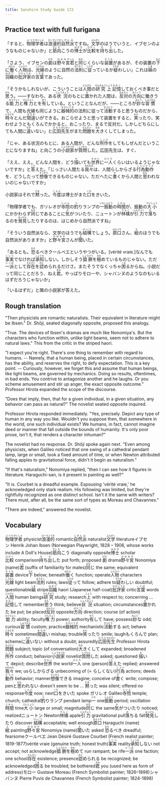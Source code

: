 ```yaml
---
title: Sanshiro Study Guide 172
---
```


## Practice text with full furigana

<p>
「すると、<ruby><rb>物理</rb><rt>ぶつり</rt></ruby><ruby><rb>学者</rb><rt>がくしゃ</rt></ruby>は<ruby><rb>浪漫</rb><rt>ローマン</rt></ruby><ruby><rb>的</rb><rt>てき</rt></ruby><ruby><rb>自然</rb><rt>しぜん</rt></ruby><ruby><rb>派</rb><rt>は</rt></ruby>ですね。<ruby><rb>文学</rb><rt>ぶんがく</rt></ruby>のほうでいうと、イブセンのようなものじゃないか」と<ruby><rb>筋</rb><rt>すじ</rt></ruby><ruby><rb>向</rb><rt>む</rt></ruby>こうの<ruby><rb>博士</rb><rt>はかせ</rt></ruby>が<ruby><rb>比較</rb><rt>ひかく</rt></ruby>を<ruby><rb>持</rb><rt>も</rt></ruby>ち<ruby><rb>出</rb><rt>だ</rt></ruby>した。
</p>

<p>
「さよう、イブセンの<ruby><rb>劇</rb><rt>げき</rt></ruby>は<ruby><rb>野々宮</rb><rt>ののみや</rt></ruby><ruby><rb>君</rb><rt>くん</rt></ruby>と<ruby><rb>同</rb><rt>おな</rt></ruby>じくらいな<ruby><rb>装置</rb><rt>そうち</rt></ruby>があるが、その装置の<ruby><rb>下</rb><rt>もと</rt></ruby>に<ruby><rb>働</rb><rt>はたら</rt></ruby>く<ruby><rb>人物</rb><rt>じんぶつ</rt></ruby>は、<ruby><rb>光線</rb><rt>こうせん</rt></ruby>のように自然の<ruby><rb>法則</rb><rt>ほうそく</rt></ruby>に<ruby><rb>従</rb><rt>したが</rt></ruby>っているか<ruby><rb>疑</rb><rt>うたが</rt></ruby>わしい」これは<ruby><rb>縞</rb><rt>しま</rt></ruby>の<ruby><rb>羽織</rb><rt>はおり</rt></ruby>の<ruby><rb>批評家</rb><rt>ひひょうか</rt></ruby>の<ruby><rb>言葉</rb><rt>ことば</rt></ruby>であった。
</p>

<p>
「そうかもしれないが、こういうことは<ruby><rb>人間</rb><rt>にんげん</rt></ruby>の<ruby><rb>研究</rb><rt>けんきゅう</rt></ruby><ruby><rb>上</rb><rt>じょう</rt></ruby><ruby><rb>記憶</rb><rt>きおく</rt></ruby>しておくべき事だと<ruby><rb>思</rb><rt>おも</rt></ruby>う。――すなわち、ある<ruby><rb>状況</rb><rt>じょうきょう</rt></ruby>のもとに<ruby><rb>置</rb><rt>お</rt></ruby>かれた人間は、<ruby><rb>反対</rb><rt>はんたい</rt></ruby>の<ruby><rb>方向</rb><rt>ほうこう</rt></ruby>に働きうる<ruby><rb>能力</rb><rt>のうりょく</rt></ruby>と<ruby><rb>権力</rb><rt>けんりょく</rt></ruby>とを<ruby><rb>有</rb><rt>ゆう</rt></ruby>している。ということなんだが、――ところが<ruby><rb>妙</rb><rt>みょう</rt></ruby>な<ruby><rb>習慣</rb><rt>しゅうかん</rt></ruby>で、人間も光線も同じように<ruby><rb>器械的</rb><rt>きかいてき</rt></ruby>の法則に従って<ruby><rb>活動</rb><rt>かつどう</rt></ruby>すると思うものだから、<ruby><rb>時々</rb><rt>ときどき</rt></ruby>とんだ<ruby><rb>間違</rb><rt>まちが</rt></ruby>いができる。おこらせようと思って装置をすると、<ruby><rb>笑</rb><rt>わら</rt></ruby>ったり、笑わせようともくろんでかかると、おこったり、まるで反対だ。しかしどちらにしても人間に<ruby><rb>違</rb><rt>ちが</rt></ruby>いない」と<ruby><rb>広田</rb><rt>ひろた</rt></ruby><ruby><rb>先生</rb><rt>せんせい</rt></ruby>がまた<ruby><rb>問題</rb><rt>もんだい</rt></ruby>を<ruby><rb>大</rb><rt>おお</rt></ruby>きくしてしまった。
</p>

<p>
「じゃ、ある状況のもとに、ある人間が、どんな<ruby><rb>所作</rb><rt>しょさ</rt></ruby>をしてもしぜんだということになりますね」と向こうの<ruby><rb>小説家</rb><rt>しょうせつか</rt></ruby>が<ruby><rb>質問</rb><rt>しつもん</rt></ruby>した。広田先生は、すぐ、
</p>

<p>
「ええ、ええ。どんな人間を、どう<ruby><rb>描</rb><rt>か</rt></ruby>いても<ruby><rb>世界</rb><rt>せかい</rt></ruby>に<ruby><rb>一人</rb><rt>ひとり</rt></ruby>くらいはいるようじゃないですか」と<ruby><rb>答</rb><rt>こた</rt></ruby>えた。「じっさい人間たる<ruby><rb>我々</rb><rt>われわれ</rt></ruby>は、人間らしからざる<ruby><rb>行為</rb><rt>こうい</rt></ruby><ruby><rb>動作</rb><rt>どうさ</rt></ruby>を、どうしたって<ruby><rb>想像</rb><rt>そうぞう</rt></ruby>できるものじゃない。ただへたに<ruby><rb>書</rb><rt>か</rt></ruby>くから人間と<ruby><rb>思</rb><rt>おも</rt></ruby>われないのじゃないですか」
</p>

<p>
小説家はそれで<ruby><rb>黙</rb><rt>だま</rt></ruby>った。<ruby><rb>今度</rb><rt>こんど</rt></ruby>は博士がまた<ruby><rb>口</rb><rt>くち</rt></ruby>をきいた。
</p>

<p>
「物理学者でも、ガリレオが<ruby><rb>寺院</rb><rt>じいん</rt></ruby>の<ruby><rb>釣</rb><rt>つ</rt></ruby>りランプの<ruby><rb>一</rb><rt>いち</rt></ruby><ruby><rb>振動</rb><rt>しんどう</rt></ruby>の<ruby><rb>時間</rb><rt>じかん</rt></ruby>が、振動の<ruby><rb>大小</rb><rt>だいしょう</rt></ruby>にかかわらず<ruby><rb>同</rb><rt>おな</rt></ruby>じであることに<ruby><rb>気</rb><rt>き</rt></ruby>がついたり、ニュートンが<ruby><rb>林檎</rb><rt>りんご</rt></ruby>が<ruby><rb>引力</rb><rt>いんりょく</rt></ruby>で<ruby><rb>落</rb><rt>お</rt></ruby>ちるのを<ruby><rb>発見</rb><rt>はっけん</rt></ruby>したりするのは、はじめから自然派ですね」
</p>

<p>
「そういう自然派なら、文学のほうでも<ruby><rb>結構</rb><rt>けっこう</rt></ruby>でしょう。<ruby><rb>原口</rb><rt>はらぐち</rt></ruby>さん、<ruby><rb>絵</rb><rt>え</rt></ruby>のほうでも自然派がありますか」と<ruby><rb>野々宮</rb><rt>ののみや</rt></ruby>さんが<ruby><rb>聞</rb><rt>き</rt></ruby>いた。
</p>

<p>
「あるとも。<ruby><rb>恐</rb><rt>おそ</rt></ruby>るべきクールベエというやつがいる。[vérité vraie.]なんでも<ruby><rb>事実</rb><rt>じじつ</rt></ruby>でなければ<ruby><rb>承知</rb><rt>しょうち</rt></ruby>しない。しかしそう<ruby><rb>猖獗</rb><rt>しょうけつ</rt></ruby>を<ruby><rb>極</rb><rt>きわ</rt></ruby>めているものじゃない。ただ<ruby><rb>一派</rb><rt>いっぱ</rt></ruby>として<ruby><rb>存在</rb><rt>そんざい</rt></ruby>を<ruby><rb>認</rb><rt>みと</rt></ruby>められるだけさ。またそうでなくっちゃ<ruby><rb>困</rb><rt>こま</rt></ruby>るからね。小説だって同じことだろう、ねえ<ruby><rb>君</rb><rt>きみ</rt></ruby>。やっぱりモローや、シャバンヌのようなのもいるはずだろうじゃないか」
</p>

「いるはずだ」と隣の小説家が答えた。


## Rough translation

"Then physicists are romantic naturalists. Their equivalent in literature might be Ibsen." Dr. Shōji, seated diagonally opposite, proposed this analogy.

"True. The devices of Ibsen's dramas are much like Nonomiya's. But the characters who function within, unlike light beams, seem not to adhere to natural laws." This from the critic in the striped haori.

"I expect you're right. There's one thing to remember with regard to humans. -- Namely, that a human being, placed in certain circumstances, has the ability, and reserves the right, to defy expectation. This is a key point. -- Curiously, however, we forget this and assume that human beings, like light beams, are governed by mechanics. Doing so results, oftentimes, in bad ends. You contrive to antagonize another and he laughs. Or you scheme amusement and stir up anger, the exact opposite outcome." Professor Hirota expanded the scope of the discourse.

"Does that imply, then, that for a given individual, in a given situation, any behavior can pass as natural?" The novelist seated opposite inquired.

Professor Hirota responded immediately. "Yes, precisely. Depict any type of human in any way you like. Wouldn't you suppose then, that somewhere in the world, one such individual exists? We humans, in fact, cannot imagine deed or manner that fall outside the bounds of humanity. It's only poor prose, isn't it, that renders a character inhuman?"

The novelist had no response. Dr. Shōji spoke again next. "Even among physicists, when Galileo noticed that one swing of a cathedral pendant lamp, large or small, took a fixed amount of time, or when Newton attributed falling apples to gravitational force, didn't it begin as naturalism."

"If that's naturalism," Nonomiya replied, "then I can see how it figures in literature. Haraguchi-san, is it present in painting as well?"

"It is. Courbet is a dreadful example. Espousing 'vérité vraie,' he acknowledged only stark realism. His following was limited, but they're rightfully recognized as one distinct school. Isn't it the same with writers? There must, after all, be the same sort of types as Moreau and Chavannes."

"There are indeed," answered the novelist. 


## Vocabulary

<p>
<span class="vocabstudy"><ruby><rb>物理</rb><rt>ぶつり</rt></ruby><ruby><rb>学者</rb><rt>がくしゃ</rt></ruby>&nbsp;physicist</span><span class="vocabstudy"><ruby><rb>浪漫</rb><rt>ローマン</rt></ruby><ruby><rb>的</rb><rt>てき</rt></ruby>&nbsp;romantic</span><span class="vocabstudy"><ruby><rb>自然</rb><rt>しぜん</rt></ruby><ruby><rb>派</rb><rt>は</rt></ruby>&nbsp;naturalist</span><span class="vocabstudy"><ruby><rb>文学</rb><rt>ぶんがく</rt></ruby>&nbsp;literature</span><span class="vocabstudy">イブセン&nbsp;Henrik Johan Ibsen (Norwegian Playwright, 1828 – 1906, whose works include A Doll's House)</span><span class="vocabstudy"><ruby><rb>筋</rb><rt>すじ</rt></ruby><ruby><rb>向</rb><rt>む</rt></ruby>こう&nbsp;diagonally opposite</span><span class="vocabstudy"><ruby><rb>博士</rb><rt>はかせ</rt></ruby>&nbsp;scholar</span><span class="vocabstudy"><ruby><rb>比較</rb><rt>ひかく</rt></ruby>&nbsp;comparison</span><span class="vocabstudy"><ruby><rb>持</rb><rt>も</rt></ruby>ち<ruby><rb>出</rb><rt>だ</rt></ruby>した&nbsp;put forth; proposed</span>
<span class="vocabstudy"><ruby><rb>劇</rb><rt>げき</rt></ruby>&nbsp;drama</span><span class="vocabstudy"><ruby><rb>野々宮</rb><rt>ののみや</rt></ruby>&nbsp;Nonomiya (name)</span><span class="vocabstudy"><ruby><rb>君</rb><rt>くん</rt></ruby>&nbsp;(suffix of familiarity for males)</span><span class="vocabstudy"><ruby><rb>同</rb><rt>おな</rt></ruby>じ&nbsp;the same; equivalent</span><span class="vocabstudy"><ruby><rb>装置</rb><rt>そうち</rt></ruby>&nbsp;device</span><span class="vocabstudy"><ruby><rb>下</rb><rt>もと</rt></ruby>&nbsp;below; beneath</span><span class="vocabstudy"><ruby><rb>働</rb><rt>はたら</rt></ruby>く&nbsp;function; operate</span><span class="vocabstudy"><ruby><rb>人物</rb><rt>じんぶつ</rt></ruby>&nbsp;characters</span><span class="vocabstudy"><ruby><rb>光線</rb><rt>こうせん</rt></ruby>&nbsp;light beam</span><span class="vocabstudy"><ruby><rb>法則</rb><rt>ほうそく</rt></ruby>&nbsp;rules; laws</span><span class="vocabstudy"><ruby><rb>従</rb><rt>したが</rt></ruby>って&nbsp;follow; adhere to</span><span class="vocabstudy"><ruby><rb>疑</rb><rt>うたが</rt></ruby>わしい&nbsp;doubtful; questionable</span><span class="vocabstudy"><ruby><rb>縞</rb><rt>しま</rt></ruby>&nbsp;stripe</span><span class="vocabstudy"><ruby><rb>羽織</rb><rt>はおり</rt></ruby>&nbsp;haori (Japanese half-coat)</span><span class="vocabstudy"><ruby><rb>批評家</rb><rt>ひひょうか</rt></ruby>&nbsp;critic</span><span class="vocabstudy"><ruby><rb>言葉</rb><rt>ことば</rt></ruby>&nbsp;words</span>
<span class="vocabstudy"><ruby><rb>人間</rb><rt>にんげん</rt></ruby>&nbsp;human beings</span><span class="vocabstudy"><ruby><rb>研究</rb><rt>けんきゅう</rt></ruby>&nbsp;study; research</span><span class="vocabstudy"><ruby><rb>上</rb><rt>じょう</rt></ruby>&nbsp;with respect to; concerning ...</span><span class="vocabstudy"><ruby><rb>記憶</rb><rt>きおく</rt></ruby>して&nbsp;remember</span><span class="vocabstudy"><ruby><rb>思</rb><rt>おも</rt></ruby>う&nbsp;think; believe</span><span class="vocabstudy"><ruby><rb>状況</rb><rt>じょうきょう</rt></ruby>&nbsp;situation; circumstances</span><span class="vocabstudy"><ruby><rb>置</rb><rt>お</rt></ruby>かれた&nbsp;be put; be placed</span><span class="vocabstudy"><ruby><rb>反対</rb><rt>はんたい</rt></ruby>&nbsp;opposite</span><span class="vocabstudy"><ruby><rb>方向</rb><rt>ほうこう</rt></ruby>&nbsp;direction; course (of action)</span><span class="vocabstudy"><ruby><rb>能力</rb><rt>のうりょく</rt></ruby>&nbsp;ability; faculty</span><span class="vocabstudy"><ruby><rb>権力</rb><rt>けんりょく</rt></ruby>&nbsp;power; authority</span><span class="vocabstudy"><ruby><rb>有</rb><rt>ゆう</rt></ruby>して&nbsp;have; possess</span><span class="vocabstudy"><ruby><rb>妙</rb><rt>みょう</rt></ruby>な&nbsp;odd; curious</span><span class="vocabstudy"><ruby><rb>習慣</rb><rt>しゅうかん</rt></ruby>&nbsp;custom; practice</span><span class="vocabstudy"><ruby><rb>器械的</rb><rt>きかいてき</rt></ruby>&nbsp;mechanistic</span><span class="vocabstudy"><ruby><rb>活動</rb><rt>かつどう</rt></ruby>する&nbsp;act; behave</span><span class="vocabstudy"><ruby><rb>時々</rb><rt>ときどき</rt></ruby>&nbsp;sometimes</span><span class="vocabstudy"><ruby><rb>間違</rb><rt>まちが</rt></ruby>い&nbsp;mishap; trouble</span><span class="vocabstudy"><ruby><rb>笑</rb><rt>わら</rt></ruby>ったり&nbsp;smile; laugh</span><span class="vocabstudy">もくろんで&nbsp;plan; scheme</span><span class="vocabstudy">に<ruby><rb>違</rb><rt>ちが</rt></ruby>いない&nbsp;without a doubt; assuredly</span><span class="vocabstudy"><ruby><rb>広田</rb><rt>ひろた</rt></ruby><ruby><rb>先生</rb><rt>せんせい</rt></ruby>&nbsp;Professor Hirota</span><span class="vocabstudy"><ruby><rb>問題</rb><rt>もんだい</rt></ruby>&nbsp;subject; topic (of conversation)</span><span class="vocabstudy"><ruby><rb>大</rb><rt>おお</rt></ruby>きくして&nbsp;expanded; broadened</span>
<span class="vocabstudy"><ruby><rb>所作</rb><rt>しょさ</rt></ruby>&nbsp;conduct; behavior</span><span class="vocabstudy"><ruby><rb>小説家</rb><rt>しょうせつか</rt></ruby>&nbsp;novelist</span><span class="vocabstudy"><ruby><rb>質問</rb><rt>しつもん</rt></ruby>した&nbsp;asked; questioned</span>
<span class="vocabstudy"><ruby><rb>描</rb><rt>か</rt></ruby>いて&nbsp;depict; describe</span><span class="vocabstudy"><ruby><rb>世界</rb><rt>せかい</rt></ruby>&nbsp;the world</span><span class="vocabstudy"><ruby><rb>一人</rb><rt>ひとり</rt></ruby>&nbsp;one (person)</span><span class="vocabstudy"><ruby><rb>答</rb><rt>こた</rt></ruby>えた&nbsp;replied; answered</span><span class="vocabstudy"><ruby><rb>我々</rb><rt>われわれ</rt></ruby>&nbsp;we; us</span><span class="vocabstudy">らしからざる&nbsp;unbecoming of (= らしくない)</span><span class="vocabstudy"><ruby><rb>行為</rb><rt>こうい</rt></ruby>&nbsp;actions; deeds</span><span class="vocabstudy"><ruby><rb>動作</rb><rt>どうさ</rt></ruby>&nbsp;behavior; manner</span><span class="vocabstudy"><ruby><rb>想像</rb><rt>そうぞう</rt></ruby>できる&nbsp;imagine; conceive of</span><span class="vocabstudy"><ruby><rb>書</rb><rt>か</rt></ruby>く&nbsp;write; compose; pen</span><span class="vocabstudy">と<ruby><rb>思</rb><rt>おも</rt></ruby>われない&nbsp;doesn't seem to be ...</span>
<span class="vocabstudy"><ruby><rb>黙</rb><rt>だま</rt></ruby>った&nbsp;was silent; offered no response</span><span class="vocabstudy"><ruby><rb>今度</rb><rt>こんど</rt></ruby>&nbsp;now; next</span><span class="vocabstudy"><ruby><rb>口</rb><rt>くち</rt></ruby>をきいた&nbsp;spoke</span>
<span class="vocabstudy">ガリレオ&nbsp;Galileo</span><span class="vocabstudy"><ruby><rb>寺院</rb><rt>じいん</rt></ruby>&nbsp;temple; church; cathedral</span><span class="vocabstudy"><ruby><rb>釣</rb><rt>つ</rt></ruby>りランプ&nbsp;pendant lamp</span><span class="vocabstudy"><ruby><rb>一</rb><rt>いち</rt></ruby>&nbsp;one</span><span class="vocabstudy"><ruby><rb>振動</rb><rt>しんどう</rt></ruby>&nbsp;period; oscillation</span><span class="vocabstudy"><ruby><rb>時間</rb><rt>じかん</rt></ruby>&nbsp;time</span><span class="vocabstudy"><ruby><rb>大小</rb><rt>だいしょう</rt></ruby>&nbsp;large or small; magnitude</span><span class="vocabstudy"><ruby><rb>同</rb><rt>おな</rt></ruby>じ&nbsp;the same</span><span class="vocabstudy"><ruby><rb>気</rb><rt>き</rt></ruby>がついたり&nbsp;noticed; realized</span><span class="vocabstudy">ニュートン&nbsp;Newton</span><span class="vocabstudy"><ruby><rb>林檎</rb><rt>りんご</rt></ruby>&nbsp;apple</span><span class="vocabstudy"><ruby><rb>引力</rb><rt>いんりょく</rt></ruby>&nbsp;gravitational pull</span><span class="vocabstudy"><ruby><rb>落</rb><rt>お</rt></ruby>ちる&nbsp;fall</span><span class="vocabstudy"><ruby><rb>発見</rb><rt>はっけん</rt></ruby>したり&nbsp;discover</span>
<span class="vocabstudy"><ruby><rb>結構</rb><rt>けっこう</rt></ruby>&nbsp;acceptable; well enough</span><span class="vocabstudy"><ruby><rb>原口</rb><rt>はらぐち</rt></ruby>&nbsp;Haraguchi (name)</span><span class="vocabstudy"><ruby><rb>絵</rb><rt>え</rt></ruby>&nbsp;painting</span><span class="vocabstudy"><ruby><rb>野々宮</rb><rt>ののみや</rt></ruby>&nbsp;Nonomiya (name)</span><span class="vocabstudy"><ruby><rb>聞</rb><rt>き</rt></ruby>いた&nbsp;asked</span>
<span class="vocabstudy"><ruby><rb>恐</rb><rt>おそ</rt></ruby>るべき&nbsp;dreadful; fearsome</span><span class="vocabstudy">クールベエ&nbsp;Jean Désiré Gustave Courbet (French realist painter; 1819-1877)</span><span class="vocabstudy">vérité vraie&nbsp;(genuine truth; honest truth)</span><span class="vocabstudy"><ruby><rb>事実</rb><rt>じじつ</rt></ruby>&nbsp;reality</span><span class="vocabstudy"><ruby><rb>承知</rb><rt>しょうち</rt></ruby>しない&nbsp;not accept; not acknowledge</span><span class="vocabstudy"><ruby><rb>猖獗</rb><rt>しょうけつ</rt></ruby>を<ruby><rb>極</rb><rt>きわ</rt></ruby>めて&nbsp;run rampant; be rife</span><span class="vocabstudy"><ruby><rb>一派</rb><rt>いっぱ</rt></ruby>&nbsp;one faction; one school</span><span class="vocabstudy"><ruby><rb>存在</rb><rt>そんざい</rt></ruby>&nbsp;existence; presence</span><span class="vocabstudy"><ruby><rb>認</rb><rt>みと</rt></ruby>められる&nbsp;be recognized; be acknowledged</span><span class="vocabstudy"><ruby><rb>困</rb><rt>こま</rt></ruby>る&nbsp;be troubled; be bothered</span><span class="vocabstudy"><ruby><rb>君</rb><rt>きみ</rt></ruby>&nbsp;you (used here as form of address)</span><span class="vocabstudy">モロー&nbsp;Gustave Moreau (French Symbolist painter; 1826–1898)</span><span class="vocabstudy">シャバンヌ&nbsp;Pierre Puvis de Chavannes (French Symbolist painter; 1824-1898)</span>
</p>
